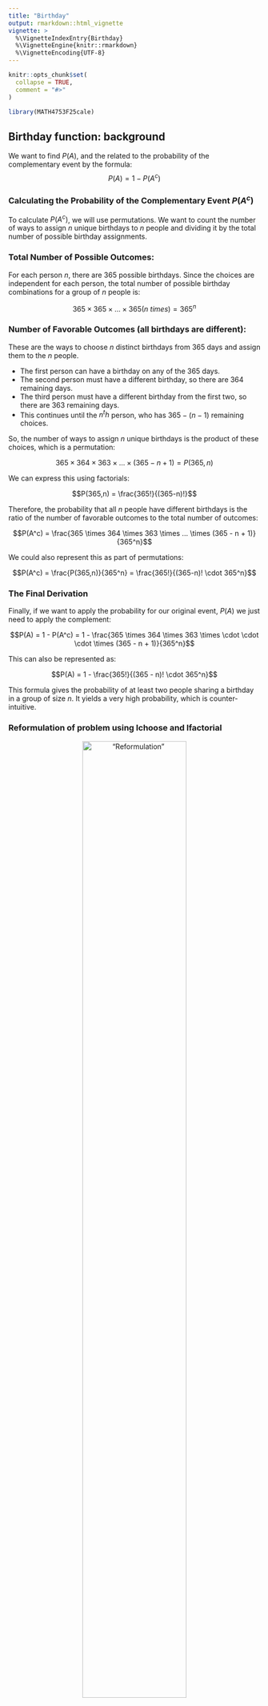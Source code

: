 ```yaml
---
title: "Birthday"
output: rmarkdown::html_vignette
vignette: >
  %\VignetteIndexEntry{Birthday}
  %\VignetteEngine{knitr::rmarkdown}
  %\VignetteEncoding{UTF-8}
---
```


```r
knitr::opts_chunk$set(
  collapse = TRUE,
  comment = "#>"
)
```

```r
library(MATH4753F25cale)
```

## Birthday function: background

We want to find $P(A)$, and the related to the probability of the complementary event by the formula:
$$P(A) = 1 - P(A^c)$$

### Calculating the Probability of the Complementary Event $P(A^c)$

To calculate $P(A^c)$, we will use permutations. We want to count the number of ways to assign $n$ unique birthdays to $n$ people and dividing it by the total number of possible birthday assignments.

### Total Number of Possible Outcomes:

For each person $n$, there are 365 possible birthdays. Since the choices are independent for each person, the total number of possible birthday combinations for a group of $n$ people is:

$$365 \times 365 \times ... \times 365 (n\  times) = 365^n$$

### Number of Favorable Outcomes (all birthdays are different):

These are the ways to choose $n$ distinct birthdays from 365 days and assign them to the $n$ people.

- The first person can have a birthday on any of the 365 days.
- The second person must have a different birthday, so there are 364 remaining days.
- The third person must have a different birthday from the first two, so there are 363 remaining days.
- This continues until the $n^th$ person, who has $365 - (n - 1)$ remaining choices.

So, the number of ways to assign $n$ unique birthdays is the product of these choices, which is a permutation:

$$365 \times 364 \times 363 \times ... \times (365 - n + 1) = P(365, n)$$

We can express this using factorials:

$$P(365,n) = \frac{365!}{(365-n)!}$$

Therefore, the probability that all $n$ people have different birthdays is the ratio of the number of favorable outcomes to the total number of outcomes: 

$$P(A^c) = \frac{365 \times 364 \times 363 \times ... \times (365 - n + 1)}{365^n}$$

We could also represent this as part of permutations:

$$P(A^c) = \frac{P(365,n)}{365^n} = \frac{365!}{(365-n)! \cdot 365^n}$$

### The Final Derivation

Finally, if we want to apply the probability for our original event, $P(A)$ we just need to apply the complement:

$$P(A) = 1 - P(A^c) = 1 - \frac{365 \times 364 \times 363 \times \cdot \cdot \cdot \times (365 - n + 1)}{365^n}$$

This can also be represented as:

$$P(A) = 1 - \frac{365!}{(365 - n)! \cdot 365^n}$$

This formula gives the probability of at least two people sharing a birthday in a group of size $n$. It yields a very high probability, which is counter-intuitive.

### Reformulation of problem using lchoose and lfactorial

<center>
!["Reformulation"](images/birthdayalgebra.png){width="70%"}
</center

### Running the Birthday Function:

birthday(n = 20:25) ->

```r
birthday(n = 20:25) 
```
